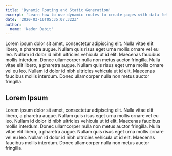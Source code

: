 ```yaml
---
title: 'Dynamic Routing and Static Generation'
excerpt: 'Learn how to use dynamic routes to create pages with data fetched at request time.'
date: '2020-03-16T05:35:07.322Z'
author:
  name: 'Nader Dabit'
---
```


Lorem ipsum dolor sit amet, consectetur adipiscing elit. Nulla vitae elit libero, a pharetra augue. Nullam quis risus eget urna mollis ornare vel eu leo. Nullam id dolor id nibh ultricies vehicula ut id elit. Maecenas faucibus mollis interdum. Donec ullamcorper nulla non metus auctor fringilla. Nulla vitae elit libero, a pharetra augue. Nullam quis risus eget urna mollis ornare vel eu leo. Nullam id dolor id nibh ultricies vehicula ut id elit. Maecenas faucibus mollis interdum. Donec ullamcorper nulla non metus auctor fringilla.

<Youtube uid="9nDjLYXBCYM" title="NX for React in under 3 minutes" />

## Lorem Ipsum

Lorem ipsum dolor sit amet, consectetur adipiscing elit. Nulla vitae elit libero, a pharetra augue. Nullam quis risus eget urna mollis ornare vel eu leo. Nullam id dolor id nibh ultricies vehicula ut id elit. Maecenas faucibus mollis interdum. Donec ullamcorper nulla non metus auctor fringilla. Nulla vitae elit libero, a pharetra augue. Nullam quis risus eget urna mollis ornare vel eu leo. Nullam id dolor id nibh ultricies vehicula ut id elit. Maecenas faucibus mollis interdum. Donec ullamcorper nulla non metus auctor fringilla.
